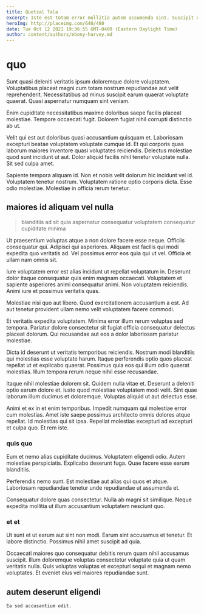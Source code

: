 ```yaml
---
title: Quetzal Tala
excerpt: Iste est totam error mollitia autem assumenda sint. Suscipit ut magni vero. Eveniet sequi hic.
heroImg: http://placeimg.com/640/480
date: Tue Oct 12 2021 19:36:55 GMT-0400 (Eastern Daylight Time)
author: content/authors/ebony-harvey.md
---
```

# quo

Sunt quasi deleniti veritatis ipsum doloremque dolore voluptatem. Voluptatibus placeat magni cum totam nostrum repudiandae aut velit reprehenderit. Necessitatibus ad minus suscipit earum quaerat voluptate quaerat. Quasi aspernatur numquam sint veniam.
  
Enim cupiditate necessitatibus maxime doloribus saepe facilis placeat molestiae. Tempore occaecati fugit. Dolorem fugiat nihil corrupti distinctio ab ut.
  
Velit qui est aut doloribus quasi accusantium quisquam et. Laboriosam excepturi beatae voluptatem voluptate cumque id. Et qui corporis quas laborum maiores inventore quasi voluptates reiciendis. Delectus molestiae quod sunt incidunt ut aut. Dolor aliquid facilis nihil tenetur voluptate nulla. Sit sed culpa amet.
  
Sapiente tempora aliquam id. Non et nobis velit dolorum hic incidunt vel id. Voluptatem tenetur nostrum. Voluptatem ratione optio corporis dicta. Esse odio molestiae. Molestiae in officia rerum tenetur.

## maiores id aliquam vel nulla

> blanditiis ad sit quia aspernatur consequatur voluptatem consequatur cupiditate minima

Ut praesentium voluptas atque a non dolore facere esse neque. Officiis consequatur qui. Adipisci qui asperiores. Aliquam est facilis qui modi expedita quo veritatis ad. Vel possimus error eos quia qui ut vel. Officia et ullam nam omnis sit.
  
Iure voluptatem error est alias incidunt ut repellat voluptatum in. Deserunt dolor itaque consequatur quis enim magnam occaecati. Voluptatem et sapiente asperiores animi consequatur animi. Non voluptatem reiciendis. Animi iure et possimus veritatis quas.
  
Molestiae nisi quo aut libero. Quod exercitationem accusantium a est. Ad aut tenetur provident ullam nemo velit voluptatem facere commodi.
  
Et veritatis expedita voluptatem. Minima error illum rerum voluptas sed tempora. Pariatur dolore consectetur sit fugiat officia consequatur delectus placeat dolorum. Qui recusandae aut eos a dolor laboriosam pariatur molestiae.
  
Dicta id deserunt ut veritatis temporibus reiciendis. Nostrum modi blanditiis qui molestias esse voluptate harum. Itaque perferendis optio quos placeat repellat ut et explicabo quaerat. Possimus quia eos qui illum odio quaerat molestias. Illum tempora rerum neque nihil esse recusandae.
  
Itaque nihil molestiae dolorem sit. Quidem nulla vitae et. Deserunt a deleniti optio earum dolore et. Iusto quod molestiae voluptatem modi velit. Sint quae laborum illum ducimus et doloremque. Voluptas aliquid ut aut delectus esse.
  
Animi et ex in et enim temporibus. Impedit numquam qui molestiae error cum molestias. Amet iste saepe possimus architecto omnis dolores atque repellat. Id molestias qui sit ipsa. Repellat molestias excepturi ad excepturi et culpa quo. Et rem iste.

### quis quo

Eum et nemo alias cupiditate ducimus. Voluptatem eligendi odio. Autem molestiae perspiciatis. Explicabo deserunt fuga. Quae facere esse earum blanditiis.
  
Perferendis nemo sunt. Est molestiae aut alias qui quos et atque. Laboriosam repudiandae tenetur unde repudiandae ut assumenda et.
  
Consequatur dolore quas consectetur. Nulla ab magni sit similique. Neque expedita mollitia ut illum accusantium voluptatem nesciunt quo.

### et et

Ut sunt et ut earum aut sint non modi. Earum sint accusamus et tenetur. Et labore distinctio. Possimus nihil amet suscipit ad quia.
  
Occaecati maiores quo consequatur debitis rerum quam nihil accusamus suscipit. Illum doloremque voluptas consectetur voluptate quia ut quam veritatis nulla. Quis voluptas voluptas et excepturi sequi et magnam nemo voluptates. Et eveniet eius vel maiores repudiandae sunt.

## autem deserunt eligendi

```text
Ea sed accusantium odit.
```

